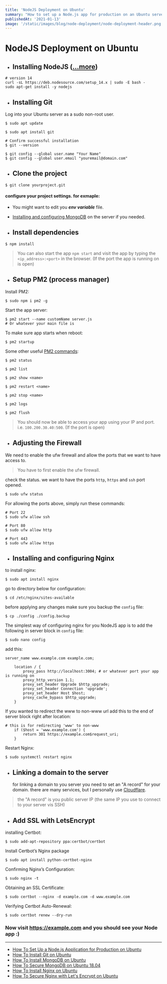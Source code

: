 ```yaml
---
title: 'NodeJS Deployment on Ubuntu'
summary: "How to set up a Node.js app for production on an Ubuntu server. With a PM2, Nginx and Let's encrypt."
publishedAt: '2021-01-13'
image: '/static/images/blog/node-deployment/node-deployment-header.png'
---
```


# NodeJS Deployment on Ubuntu

- ## Installing NodeJS ([...more](https://github.com/nodesource/distributions))

```shell
# version 14
curl -sL https://deb.nodesource.com/setup_14.x | sudo -E bash -
sudo apt-get install -y nodejs
```

- ## Installing Git

Log into your Ubuntu server as a sudo non-root user.

```shell
$ sudo apt update
```

```shell
$ sudo apt install git
```

```shell
# Confirm successful installation
$ git --version
```

```shell
$ git config --global user.name "Your Name"
$ git config --global user.email "youremail@domain.com"
```

- ## Clone the project

```shell
$ git clone yourproject.git
```

#### configure your project settings. for exmaple:

- You might want to edit you **_env variable_** file.
- [Installing and configuring MongoDB](https://www.digitalocean.com/community/tutorials/how-to-install-mongodb-on-ubuntu-18-04-source) on the server if you needed.

- ## Install dependencies

```shell
$ npm install
```

> You can also start the app `npm start` and visit the app by typing the `<ip_address>:<port>` in the browser.
> (If the port the app is running on is open)

- ## Setup PM2 (process manager)

Install PM2:

```shell
$ sudo npm i pm2 -g
```

Start the app server:

```shell
$ pm2 start --name customName server.js
# Or whatever your main file is
```

To make sure app starts when reboot:

```shell
$ pm2 startup
```

Some other useful [PM2 commands](https://pm2.keymetrics.io/docs/usage/pm2-doc-single-page/):

```shell
$ pm2 status

$ pm2 list

$ pm2 show <name>

$ pm2 restart <name>

$ pm2 stop <name>

$ pm2 logs

$ pm2 flush
```

> You should now be able to access your app using your IP and port. i.e. `100.200.30.40:500`.
> (If the port is open)

- ## Adjusting the Firewall

We need to enable the ufw firewall and allow the ports that we want to have access to.

> You have to first enable the ufw firewall.

check the status. we want to have the ports `http`, `https` and `ssh` port opened.

```shell
$ sudo ufw status
```

For allowing the ports above, simply run these commands:

```shell
# Port 22
$ sudo ufw allow ssh

# Port 80
$ sudo ufw allow http

# Port 443
$ sudo ufw allow https
```

- ## Installing and configuring Nginx

to install nginx:

```shell
$ sudo apt install nginx
```

go to directory below for configuration:

```shell
$ cd /etc/nginx/sites-available
```

before applying any changes make sure you backup the `config` file:

```shell
$ cp ./config ./config.backup
```

The simplest way of configuring nginx for you NodeJS app is to add the following in server block in `config` file:

```shell
$ sudo nano config
```

add this:

```nginx
server_name www.example.com example.com;

    location / {
        proxy_pass http://localhost:3004; # or whatever port your app is running on
        proxy_http_version 1.1;
        proxy_set_header Upgrade $http_upgrade;
        proxy_set_header Connection 'upgrade';
        proxy_set_header Host $host;
        proxy_cache_bypass $http_upgrade;
    }
```

If you wanted to redirect the www to non-www url add this to the end of server block right after location:

```nginx
# this is for redirecting 'www' to non-www
    if ($host = 'www.example.com') {
        return 301 https://example.com$request_uri;
    }
```

Restart Nginx:

```shell
$ sudo systemctl restart nginx
```

- ## Linking a domain to the server
  for linking a domain to you server you need to set an "A record" for your domain.
  there are many services, but I personally use [Cloudflare](https://www.cloudflare.com/).

> the "A record" is you public server IP (the same IP you use to connect to your server vis SSH)

- ## Add SSL with LetsEncrypt

installing Certbot:

```shell
$ sudo add-apt-repository ppa:certbot/certbot
```

Install Certbot’s Nginx package

```shell
$ sudo apt install python-certbot-nginx
```

Confirming Nginx’s Configuration:

```shell
$ sudo nginx -t
```

Obtaining an SSL Certificate:

```shell
$ sudo certbot --nginx -d example.com -d www.example.com
```

Verifying Certbot Auto-Renewal:

```shell
$ sudo certbot renew --dry-run
```

### Now visit https://example.com and you should see your Node app :)

---

- [How To Set Up a Node.js Application for Production on Ubuntu](https://www.digitalocean.com/community/tutorials/how-to-set-up-a-node-js-application-for-production-on-ubuntu-18-04)
- [How To Install Git on Ubuntu](https://www.digitalocean.com/community/tutorials/how-to-install-git-on-ubuntu-18-04-quickstart)
- [How To Install MongoDB on Ubuntu](https://www.digitalocean.com/community/tutorials/how-to-install-mongodb-on-ubuntu-18-04-source)
- [How To Secure MongoDB on Ubuntu 18.04](https://www.digitalocean.com/community/tutorials/how-to-secure-mongodb-on-ubuntu-18-04)
- [How To Install Nginx on Ubuntu](https://www.digitalocean.com/community/tutorials/how-to-install-nginx-on-ubuntu-18-04)
- [How To Secure Nginx with Let's Encrypt on Ubuntu](https://www.digitalocean.com/community/tutorials/how-to-secure-nginx-with-let-s-encrypt-on-ubuntu-18-04)
